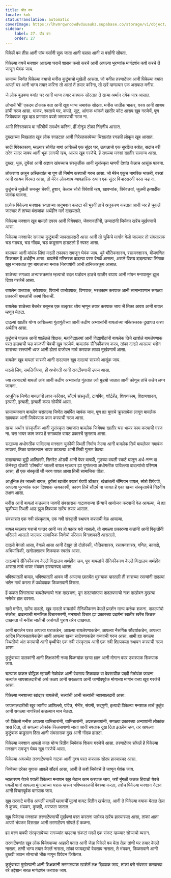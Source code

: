 ```yaml
---
title: प्रौढ वय
locale: kok
statusTranslation: automatic
coverImage: https://lhvmrqwrcowdvduuaukz.supabase.co/storage/v1/object/public/strapi-uploads/small_cover-educacion-fundamental.webp-2d51a7828a2b1309555be27f7e2a61a0.webp
sidebar:
    label: 27. प्रौढ वय
    order: 27
---
```

पिकेलें वय तीस आनी पांच वर्सांनी सुरू जाता आनी पन्नास आनी स वर्सांनी सोंपता.

पिकेल्या वयचें मनशान आपल्या घराचें शासन कसो करचें आनी आपल्या भुरग्यांक मार्गदर्शन कशें करचें तें जाणून घेवंक जाय.

सामान्य जिणेंत पिकेल्या वयाचो मनीस कुटुंबाचो मुखेली आसता. जो मनीस तरणाटेंपण आनी पिकेल्या वयांत आपलें घर आनी भाग्य तयार करिना तो आतां तें तयार करिना, तो खरें म्हणल्यार एक असफल मनीस.

जे लोक बुडक्या वयांत घर आनी भाग्य तयार करपाक सोदतात ते खऱ्या अर्थान दयेक पात्र आसात.

लोभाचें ‘मी’ एकदम टोकाक वता आनी खूब भाग्य जमावंक सोदता. मनीस जातीक भाकर, वस्त्र आनी आश्रय हांची गरज आसा. भाकर, स्वताचे घर, कपडे, सूट, आंगाक धांकणे खातीर कोट आसप खूब गरजेचें, पूण जियेवपाक खूब व्हड प्रमाणांत पयशे जमावपाची गरज ना.

आमी गिरेस्तकाय वा गरिबीचें समर्थन करिना, हीं दोनूय टोकां निंदनीय आसात.

दुख्खाच्या चिखलांत खूब लोक रगडटात आनी गिरेस्तकायेच्या चिखलांत रगडपी लोकूय खूब आसात.

सादी गिरेस्तकाय, म्हळ्यार सोबीत बागां आशिल्लें एक सुंदर घर, उत्पन्नाचो एक सुरक्षित स्त्रोत, सदांच बरी तरेन सादर जावप आनी भूक लागची न्हय, आसप खूब गरजेचें. हें सगळ्या मनशां खातीर सामान्य आसा.

दुख्ख, भूक, दुयेंसां आनी अज्ञान खंयच्याच संस्कृतीक आनी सुसंस्कृत म्हणपी देशांत केन्नाच आसूंक फावना.

लोकशाय अजून अस्तित्वांत ना पूण ती निर्माण करपाची गरज आसा. जो मेरेन एकूच नागरिक भाकरी, वस्त्रां आनी आश्रय विरयत आसा, तो मेरेन लोकशाय व्यावहारिक रूपान एक सुंदर विचारसरणी परस चड ना.

कुटुंबाचे मुखेली समजून घेवपी, हुशार, केन्नाच सोरो पियेवपी न्हय, खावप्यांक, पियेवडयां, जुलमी इत्यादींक जावंक फावना.

प्रत्येक पिकेल्या मनशाक स्वताच्या अनुभवान कळटा की भुरगीं ताचें अनुकरण करतात आनी जर हें चुकलें जाल्यार तें तांच्या वंशजांक अर्थहीन मार्ग दाखयतले.

पिकेल्या मनशान खूब बायलो दवरप आनी पियेवपांत, जेवणावळींनी, उन्मादांनी जियेवप खरेंच मूर्खपणाचें आसा.

पिकेल्या मनशाचेर सगळ्या कुटुंबाची जापसालदारी आसा आनी तो चुकिचे मार्गान गेलो जाल्यार तो संवसाराक चड गडबड, चड गोंदळ, चड कडूसाण हाडटलो हें स्पश्ट आसा.

बापायक आनी मांयंक लिंगां मदली तफावत समजून घेवंक जाय. धुवे भौतिकशास्त्र, रसायनशास्त्र, बीजगणित शिकतात हें अर्थहीन आसा. बायलेचें मस्तिस्क दादल्या परस वेगळें आसता, असले विशय दादल्याच्या लिंगाक खूब मानवतात पूण बायलांच्या मनाक निरुपयोगी आनी हानिकारकूय आसात.

शाळेच्या सगळ्या अभ्यासक्रमांत म्हत्वाचो बदल घडोवन हाडचे खातीर बापाय आनी मांयन मनापासून झूज दिवप गरजेचें आसा.

बायलेन वाचपाक, बरोवपाक, पियानो वाजोवपाक, विणपाक, भरतकाम करपाक आनी सामान्यपणान सगळ्या प्रकारची बायलांची कामां शिकचीं.

बायलेक शाळेच्या बेंचचेर बसूनच एक उत्कृश्ट ध्येय म्हणून तयार करपाक जाय जें तिका आवय आनी बायल म्हणून मेळटा.

दादल्यां खातीर योग्य आशिल्ल्या गुंतागुंतीच्या आनी कठीण अभ्यासांनी बायलांच्या मस्तिस्काक दुखापत करप अर्थहीन आसा.

कुटुंबाचे पालक आनी शाळेंतले शिक्षक, महाविद्यालयां आनी विद्यापीठांनी बायलेक तिचे खाशेले बायलेपणाक परत हाडपाची चड काळजी घेवची खूब गरजेचें. बायलांक सैनिकीकरण करप, तांकां दादले आसल्या भशेन शारांच्या रस्त्यांनी ध्वज आनी ढोलां वाजोवन मार्च करपाक लावप मूर्खपणाचें आसा.

बायलेन खूब बायलां सारकी आनी दादल्यान खूब दादल्यां सारको आसूंक जाय.

मदलो लिंग, समलिंगीपणा, ही अधोगती आनी रानटीपणाची उपज आसा.

ज्या तरणाट्यो बायलो लांब आनी कठीण अभ्यासांत गुंततात त्यो बुड्यो जातात आनी कोणूच तांचे कडेन लग्न जायना.

आधुनिक जिणेंत बायलांनी ल्हान करिअर, सौंदर्य संस्कृती, टायपिंग, शॉर्टहँड, शिवणकाम, शिक्षणशास्त्र, इत्यादी, इत्यादी, इत्यादी करप सोयीचें आसा.

सामान्यपणान बायलेन घरांतल्या जिणेंत समर्पित जावंक जाय, पूण ह्या युगाचे क्रूरतायेक लागून बायलेक खावपाक आनी जियेवपाक काम करपाची गरज आसा.

खऱ्या अर्थान संस्कृतीक आनी सुसंस्कृत समाजांत बायलेक जियेवपा खातीर घरा भायर काम करपाची गरज ना. घरा भायर काम करप हें सगळ्यांत वायट प्रकारचें क्रूरताय आसा.

सद्याच्या अधोगतीक पाविल्ल्या मनशान चुकीची स्थिती निर्माण केल्या आनी बायलेक तिचें बायलेपण गमावंक लायलां, तिका घरांतल्यान भायर काडल्या आनी तिची गुलाम केल्या.

दादल्याच्या बुद्धी आशिल्ली, सिगरेट ओडपी आनी पेपर वाचपी, गुडघ्या वयली स्कर्ट घालून अर्ध-नग्न वा कॅनेस्ट्रा खेळपी ‘टॉमबॉय’ जाल्ली बायल म्हळ्यार ह्या युगांतल्या अधोगतीक पाविल्ल्या दादल्यांचो परिणाम आसा, ही एक संस्कृती जी मरण पावत आसा तिची सामाजिक पीडा.

आधुनिक हेर जाल्ली बायल, दुयेंसां खातीर वखरां घेवपी डॉक्टर, खेळांतली चॅम्पियन बायल, सोरो पियेवपी, आपल्या भुरग्यांक स्तन दिवपाक न्हयकारपी, कारण तिचें सौंदर्य ना जायत हें एका खऱ्या संस्कृतायेचें निंदनीय लक्षण आसा.

मनीस आनी बायलां कडल्यान जावपी संवसाराक वाटावपाच्या सैन्याचें आयोजन करपाची वेळ आयल्या, जे ह्या चुकीच्या स्थिती आड झूज दिवपाक खरेंच तयार आसात.

संवसारांत एक नवी संस्कृताय, एक नवी संस्कृती स्थापन करपाची वेळ आयल्या.

बायल म्हळ्यार घराचो फातर आनी जर हो फातर बरो नासलो, तो सगळ्या प्रकारच्या कडांनी आनी विकृतींनी भरिल्लो आसलो जाल्यार सामाजिक जिणेचो परिणाम विनाशकारी आसतलो.

दादलो वेगळो आसा, वेगळो आसा आनी देखून तो दोतोरकी, भौतिकशास्त्र, रसायनशास्त्र, गणित, कायदो, अभियांत्रिकी, खगोलशास्त्र शिकपाक स्वतंत्र आसा.

दादल्यांचें सैनिकीकरण केल्लें विद्यालय अर्थहीन न्हय, पूण बायलांचें सैनिकीकरण केल्लें विद्यालय अर्थहीन आसता ताचे भायर भंयकर हास्यास्पद थारता.

भविश्यातली बायल, भविश्यातली आवय जी आपल्या छातयेंत भुरग्याक व्हरतली ती शाराच्या रस्त्यांनी दादल्यां भशेन मार्च करता तें पळोवपाक किळसवाणें दिसता.

हें फकत लिंगांतल्या बायलेपणाचो नाश दाखयना, पूण दादल्यांतल्या दादलपणाचो नाश दाखोवन दुखत्या नसेचेर हात दवरता.

खरो मनीस, खरेंच दादलो, खूब दादलो बायलांचें सैनिकीकरण केल्लें प्रदर्शन मान्य करुंक शकना. दादल्यांचो संकोच, दादल्याची मानसिक विचारसरणी, मनशाचो विचार ह्या प्रकारच्या प्रदर्शनां खातीर खरेंच किळस दाखयता जें मनीस जातीची अधोगती पुराय तरेन दाखयता.

आमी बायलेन परत आपल्या घराकडेन, आपल्या बायलेपणाकडेन, आपल्या नैसर्गिक सौंदर्याकडेन, आपल्या आदिम निरागसतायेकडेन आनी आपल्या खऱ्या सादेपणाकडेन वचपाची गरज आसा. आमी ह्या सगळ्या स्थितीचो अंत करपाची आनी पृथ्वीचेर एक नवी संस्कृताय आनी एक नवी शिल्पकला स्थापन करपाची गरज आसा.

कुटुंबाच्या पालकांनी आनी शिक्षकांनी नव्या पिळग्यांक खऱ्या ज्ञान आनी मोगान वयर उबारपाक शिकपाक जाय.

चल्यांक फकत बौद्धिक म्हायती मेळोवंक आनी वेवसाय शिकपाक वा वेवसायीक पदवी मेळोवंक फावना. चल्यांक जापसालदारीचो अर्थ कळप आनी सरळताय आनी जाणीवपूर्वक मोगाच्या मार्गान वचप खूब गरजेचें आसा.

पिकेल्या मनशाच्या खांद्यार बायलेची, चल्यांची आनी चल्यांची जापसालदारी आसा.

जापसालदारीची खूब जाणीव आशिल्लो, पवित्र, गंभीर, संयमी, सद्गुणी, इत्यादी पिकेल्या मनशाक ताचें कुटुंब आनी सगळ्या नागरिकां कडल्यान मान मेळटा.

जो पिकेलो मनीस आपल्या व्यभिचारांनी, व्यभिचारांनी, अप्रसन्नतायांनी, सगळ्या प्रकारच्या अन्यायांनी लोकांक त्रास दिता, तो सगळ्या लोकांक किळसवाणो जाता आनी स्वताक दुख दिता इतलेंच न्हय, तर आपल्या कुटुंबाक कडूसाण दिता आनी संवसाराक दुख आनी गोंदळ हाडटा.

पिकेल्या मनशान आपलो काळ योग्य रितीन जियेवंक शिकप गरजेचें आसा. तरणाटेंपण सोंपलें हें पिकेल्या मनशान समजून घेवप खूब गरजेचें आसा.

पिकेल्या अवस्थेंत तरणाटेंपणाचे नाटक आनी दृश्य परत करपाक सोदप हास्यास्पद आसा.

जिणेच्या दरेका युगाक आपलें सौंदर्य आसा, आनी तें कशें जियेवचें तें जाणून घेवंक जाय.

म्हातारपण येवचे पयलीं पिकेल्या मनशान खूब नेटान काम करपाक जाय, जशें मुंगळी कडक हिवाळो येवचे पयलीं पानां आपल्या मुंगळ्याच्या घराक व्हरून भविष्यकाळची वेवस्था करता, तशेंच पिकेल्या मनशान नेटान आनी विचारपूर्वक वागपाक जाय.

खूब तरणाटे मनीस आपलीं सगळीं म्हत्वाचीं मूल्यां वायट रितीन खर्चतात, आनी ते पिकेल्या वयाक येतात तेन्ना ते कुरुप, भंयकर, दुख्खी, असफल जातात.

खूब पिकेल्या मनशांक तरणाटेंपणाचीं मूर्खपणां परत करतना पळोवप खरेंच हास्यास्पद आसा, तांकां आतां आपणें भंयकर दिसतात आनी तरणाटेंपण सोंपलें हें कळना.

ह्या मरण पावपी संस्कृतायेच्या सगळ्यांत व्हडल्या संकटां मदलें एक संकट म्हळ्यार सोऱ्याचो व्यसन.

तरणाटेंपणांत खूब लोक पियेवपाच्या आहारी वतात आनी जेन्ना पिकेलें वय येता तेन्ना तांणी घर तयार केल्लें नासता, तांणी भाग्य तयार केल्लें नासता, तांकां फायद्याचो वेवसाय नासता, ते भंयकर, किळसवाणे आनी दुख्खी जावन सोऱ्याचो भीक मागून पियेवन जियेतात.

कुटुंबाच्या मुखेल्यांनी आनी शिक्षकांनी तरणाट्यांक खाशेलें लक्ष दिवपाक जाय, तांकां बरो संवसार करपाच्या बरे उद्देशान सरळ मार्गदर्शन करपाक जाय.

